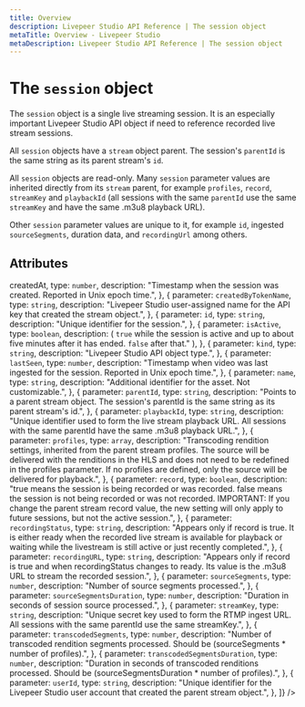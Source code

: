 ```yaml
---
title: Overview
description: Livepeer Studio API Reference | The session object
metaTitle: Overview - Livepeer Studio
metaDescription: Livepeer Studio API Reference | The session object
---
```


# The `session` object

The `session` object is a single live streaming session. It is an especially
important Livepeer Studio API object if need to reference recorded live stream
sessions.

All `session` objects have a `stream` object parent. The session's `parentId` is
the same string as its parent stream's `id`.

All `session` objects are read-only. Many `session` parameter values are
inherited directly from its `stream` parent, for example `profiles`, `record`,
`streamKey` and `playbackId` (all sessions with the same `parentId` use the same
`streamKey` and have the same .m3u8 playback URL).

Other `session` parameter values are unique to it, for example `id`, ingested
`sourceSegments`, duration data, and `recordingUrl` among others.

## Attributes

<Table
  data={[
    {
      parameter: <code>createdAt</code>,
      type: <code>number</code>,
      description:
        "Timestamp when the session was created. Reported in Unix epoch time.",
    },
    {
      parameter: <code>createdByTokenName</code>,
      type: <code>string</code>,
      description:
        "Livepeer Studio user-assigned name for the API key that created the stream object.",
    },
    {
      parameter: <code>id</code>,
      type: <code>string</code>,
      description: "Unique identifier for the session.",
    },
    {
      parameter: <code>isActive</code>,
      type: <code>boolean</code>,
      description: (
        <span>
          <code>true</code> while the session is active and up to about five
          minutes after it has ended. <code>false</code> after that."
        </span>
      ),
    },
    {
      parameter: <code>kind</code>,
      type: <code>string</code>,
      description: "Livepeer Studio API object type.",
    },
    {
      parameter: <code>lastSeen</code>,
      type: <code>number</code>,
      description:
        "Timestamp when video was last ingested for the session. Reported in Unix epoch time.",
    },
    {
      parameter: <code>name</code>,
      type: <code>string</code>,
      description: "Additional identifier for the asset. Not customizable.",
    },
    {
      parameter: <code>parentId</code>,
      type: <code>string</code>,
      description:
        "Points to a parent stream object. The session's parentId is the same string as its parent stream's id.",
    },
    {
      parameter: <code>playbackId</code>,
      type: <code>string</code>,
      description:
        "Unique identifier used to form the live stream playback URL. All sessions with the same parentId have the same .m3u8 playback URL.",
    },
    {
      parameter: <code>profiles</code>,
      type: <code>array</code>,
      description:
        "Transcoding rendition settings, inherited from the parent stream profiles. The source will be delivered with the renditions in the HLS and does not need to be redefined in the profiles parameter. If no profiles are defined, only the source will be delivered for playback.",
    },
    {
      parameter: <code>record</code>,
      type: <code>boolean</code>,
      description:
        "true means the session is being recorded or was recorded. false means the session is not being recorded or was not recorded. IMPORTANT: If you change the parent stream record value, the new setting will only apply to future sessions, but not the active session.",
    },
    {
      parameter: <code>recordingStatus</code>,
      type: <code>string</code>,
      description:
        "Appears only if record is true. It is either ready when the recorded live stream is available for playback or waiting while the livestream is still active or just recently completed.",
    },
    {
      parameter: <code>recordingURL</code>,
      type: <code>string</code>,
      description:
        "Appears only if record is true and when recordingStatus changes to ready. Its value is the .m3u8 URL to stream the recorded session.",
    },
    {
      parameter: <code>sourceSegments</code>,
      type: <code>number</code>,
      description: "Number of source segments processed.",
    },
    {
      parameter: <code>sourceSegmentsDuration</code>,
      type: <code>number</code>,
      description: "Duration in seconds of session source processed.",
    },
    {
      parameter: <code>streamKey</code>,
      type: <code>string</code>,
      description:
        "Unique secret key used to form the RTMP ingest URL. All sessions with the same parentId use the same streamKey.",
    },
    {
      parameter: <code>transcodedSegments</code>,
      type: <code>number</code>,
      description:
        "Number of transcoded rendition segments processed. Should be (sourceSegments * number of profiles).",
    },
    {
      parameter: <code>transcodedSegmentsDuration</code>,
      type: <code>number</code>,
      description:
        "Duration in seconds of transcoded renditions processed. Should be (sourceSegmentsDuration * number of profiles).",
    },
    {
      parameter: <code>userId</code>,
      type: <code>string</code>,
      description:
        "Unique identifier for the Livepeer Studio user account that created the parent stream object.",
    },
  ]}
/>
